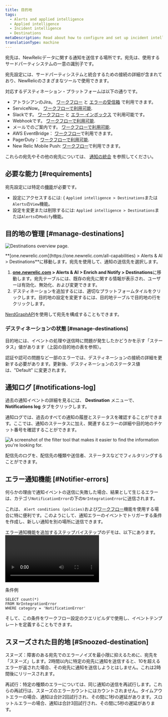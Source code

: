 ```yaml
---
title: 目的地
tags:
  - Alerts and applied intelligence
  - Applied intelligence
  - Incident intelligence
  - Destinations
metaDescription: Read about how to configure and set up incident intelligence destinations.
translationType: machine
---
```




宛先は、NewRelicデータに関する通知を送信する場所です。宛先は、使用するサードパーティシステムの一意の識別子です。

宛先設定には、サードパーティシステムと統合するための接続の詳細が含まれており、NewRelicのさまざまなツールで使用できます。

対応するデスティネーション・プラットフォームは以下の通りです。

* アトラシアンのJira。 [ワークフロー](/docs/alerts-applied-intelligence/applied-intelligence/incident-workflows/incident-workflows/) と [エラーの受信箱](/docs/errors-inbox/) で利用できます。
* ServiceNow。 [ワークフローで利用可能](/docs/alerts-applied-intelligence/applied-intelligence/incident-workflows/incident-workflows/).
* Slackです。 [ワークフロー](/docs/alerts-applied-intelligence/applied-intelligence/incident-workflows/incident-workflows/) と [エラー インボックス](/docs/errors-inbox/) で利用可能です。
* Webhookです。 [ワークフローで利用可能](/docs/alerts-applied-intelligence/applied-intelligence/incident-workflows/incident-workflows/).
* メールでのご案内です。 [ワークフローで利用可能](/docs/alerts-applied-intelligence/applied-intelligence/incident-workflows/incident-workflows/).
* AWS EventBridge： [ワークフロー](/docs/alerts-applied-intelligence/applied-intelligence/incident-workflows/incident-workflows/)で利用できます。
* PagerDuty： [ワークフローで利用可能](/docs/alerts-applied-intelligence/applied-intelligence/incident-workflows/incident-workflows/).
* New Relic Mobile Push: [ワークフロー](/docs/alerts-applied-intelligence/applied-intelligence/incident-workflows/incident-workflows/)で利用できます。

これらの宛先やその他の宛先については、 [通知の統合](/docs/alerts-applied-intelligence/notifications/notification-integrations) を参照してください。

## 必要な能力 [#requirements]

宛先設定には特定の[機能](/docs/accounts/accounts-billing/new-relic-one-user-management/user-capabilities)が必要です。

* 設定にアクセスするには: &#x7B; `Applied intelligence > Destinations`または`Alerts`の`View`機能。
* 設定を変更または削除するには: `Applied intelligence > Destinations`または`Alerts`の`Modify`機能。

## 目的地の管理 [#manage-destinations]

<img
  title="Destinations overview page"
  alt="Destinations overview page."
  src={accountsDestinationsOverview}
/>

<figcaption>
  **[one.newrelic.com](https://one.newrelic.com/all-capabilities) > Alerts & AI > Destinations**に移動します。宛先を使用して、通知の送信先を選択します。
</figcaption>

1. **[one.newrelic.com](https://one.newrelic.com/all-capabilities) > Alerts & AI > Enrich and Notify > Destinations**に移動します。宛先テーブルには、既存の宛先に関する情報が表示され、ユーザーは有効化、無効化、および変更できます。
2. デスティネーションを追加するには、適切なプラットフォームタイルをクリックします。目的地の設定を変更するには、目的地テーブルで目的地の行をクリックします。

[NerdGraphAPI](/docs/apis/nerdgraph/examples/nerdgraph-api-notifications-destinations)を使用して宛先を構成することもできます。

### デスティネーションの状態 [#manage-destinations]

目的地には、イベントの処理や送信時に問題が発生したかどうかを示す「ステータス」値があります（上図の目的地の表を参照）。

認証や認可の問題など一部のエラーでは、デスティネーションの接続の詳細を更新する必要があります。更新後、デスティネーションのステータス値は、"Default" に変更されます。

## 通知ログ [#notifications-log]

過去の通知イベントの詳細を見るには、 **Destination** メニューで、 **Notifications log** タブをクリックします。

通知ログでは、過去のすべての通知の履歴とステータスを確認することができます。ここでは、通知のステータスに加え、関連するエラーの詳細や目的地のチケット番号を確認することができます。

<img
  title="The filter tool that makes it easier to find the information you're looking for."
  alt="A screenshot of the filter tool that makes it easier to find the information you're looking for."
  src={accountsFilterDestinations}
/>

<figcaption>
  配信先のログを、配信先の種類や送信者、ステータスなどでフィルタリングすることができます。
</figcaption>

## エラー通知機能 [#Notifier-errors]

何らかの理由で通知イベントの送信に失敗した場合、結果として生じるエラーは、カテゴリ`NotificationError`の下の`NrIntegrationError`に送信されます。

これは、 `Alert conditions (policies)`および[ワークフロー](/docs/alerts-applied-intelligence/applied-intelligence/incident-workflows/incident-workflows/)機能を使用する場合に特に便利です。このようにして、通知エラーのイベントでトリガーする条件を作成し、新しい通知を別の場所に送信できます。

エラー通知機能を追加するステップバイステップのデモは、以下にあります。<Video type="wistia" id="b89ctyjolq"/>

条件例

```
SELECT count(*)
FROM NrIntegrationError
WHERE category = 'NotificationError'
```

そして、この条件をワークフロー設定のクエリビルダで使用し、イベントテンプレートを定義することもできます。

## スヌーズされた目的地 [#Snoozed-destination]

スヌーズ：障害のある宛先でのエラーノイズを最小限に抑えるために、宛先を「スヌーズ」します。2時間以内に特定の宛先に通知を送信すると、10を超えるエラーが返された場合、その宛先に通知を送信しようとはしません。これは2時間後にリリースされます。

再試行：特定の種類のエラーについては、同じ通知の送信を再試行します。これらの再試行は、スヌーズのエラーカウントにはカウントされません。タイムアウトエラーの場合、通知は合計2回試行され、その間に1秒の遅延があります。スロットルエラーの場合、通知は合計3回試行され、その間に5秒の遅延があります。